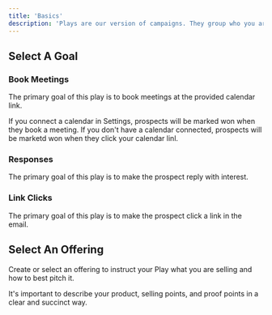 ```yaml
---
title: 'Basics'
description: 'Plays are our version of campaigns. They group who you are selling to and what you are selling.'
---
```


## Select A Goal

### Book Meetings

The primary goal of this play is to book meetings at the provided calendar link.

If you connect a calendar in Settings, prospects will be marked won when they book a meeting. If you don't have a calendar connected, prospects will be marketd won when they click your calendar linl.


### Responses

The primary goal of this play is to make the prospect reply with interest.


### Link Clicks

The primary goal of this play is to make the prospect click a link in the email.




## Select An Offering

Create or select an offering to instruct your Play what you are selling and how to best pitch it.

It's important to describe your product, selling points, and proof points in a clear and succinct way.